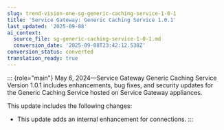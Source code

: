 ```yaml
---
slug: trend-vision-one-sg-generic-caching-service-1-0-1
title: 'Service Gateway: Generic Caching Service 1.0.1'
last_updated: '2025-09-08'
ai_context:
  source_file: sg-generic-caching-service-1-0-1.md
  conversion_date: '2025-09-08T23:42:12.538Z'
conversion_status: converted
translation_ready: true
---
```


::: {role="main"}
May 6, 2024—Service Gateway Generic Caching Service Version 1.0.1 includes enhancements, bug fixes, and security updates for the Generic Caching Service hosted on Service Gateway appliances.

This update includes the following changes:

- This update adds an internal enhancement for connections.
:::
